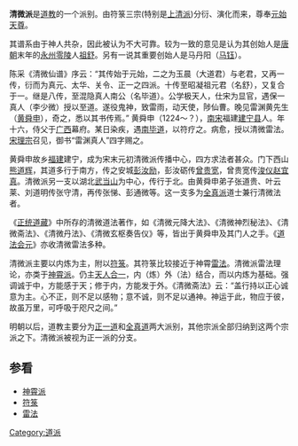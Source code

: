 {{道教}}

'''清微派'''是[[道教|道教]]的一个派别。由符箓三宗(特别是[[上清派|上清派]])分衍、演化而来，尊奉[[元始天尊|元始天尊]]。

其谱系由于神人共杂，因此被认为不大可靠。较为一致的意见是认为其创始人是[[唐朝|唐朝]]末年的[[永州_(隋朝)|永州]][[零陵县|零陵]]人[[祖舒|祖舒]]。另有一说其重要创始人是马丹阳（[[马钰|马钰]]）。

陈采《清微仙谱》序云：“其传始于元始，二之为玉晨（大道君）与老君，又再一传，衍而为真元、太华、关令、正一之四派。十传至昭凝祖元君（名舒），又复合于一。继是八传，至混隐真人南公（名毕道）。公学极天人，仕宋为显官，遇保一真人（李少微）授以至道。遂役鬼神，致雷雨，动天使，陟仙曹。晚见雷渊黄先生（[[黄舜申|黄舜申]]），奇之，悉以其书传焉。” 黄舜申（1224～？），[[南宋|南宋]]福建[[建宁县|建宁县]]人。年十六，侍父于[[广西|广西]]幕府。某日染疾，遇[[南毕道|南毕道]]，以符疗之。病愈，授以清微雷法。[[宋理宗|宋理宗]]召见，御书“雷渊真人”四字赐之。

黄舜申故乡[[福建|福建]]建宁，成为宋末元初清微派传播中心，四方求法者甚众。门下西山[[熊道辉|熊道辉]]，其道多行于南方，传之安城[[彭汝励|彭汝励]]，彭汝砺传[[曾贵宽|曾贵宽]]，曾贵宽传[[浚仪县_(西汉)|浚仪]][[赵宜真|赵宜真]]。清微派另一支以湖北[[武当山|武当山]]为中心，传行于北。由黄舜申弟子张道贵、叶云莱、刘道明传张守清，再传张悌、彭通微等。这一支多为[[全真派|全真派]]道士兼行清微法者。

《[[正统道藏|正统道藏]]》中所存的清微道法著作，如《清微元降大法》、《清微神烈秘法》、《清微斋法》、《清微丹法》、《清微玄枢奏告仪》等，皆出于黄舜申及其门人之手。《[[道法会元|道法会元]]》亦收清微雷法多种。

清微派主要以内炼为主，附以[[符箓|符箓]]。其符箓比较接近于神霄[[雷法|雷法]]。清微派雷法理论，亦类于[[神霄派|神霄派]]。仍主[[天人合一|天人合一]]，内（炼）外（法）结合，而以内炼为基础。强调诚于中，方能感于天；修于内，方能发于外。《清微斋法》云：“盖行持以正心诚意为主。心不正，则不足以感物；意不诚，则不足以通神。神运于此，物应于彼，故虽万里，可呼吸于咫尺之间。”

明朝以后，道教主要分为[[正一道|正一道]]和[[全真道|全真道]]两大派别，其他宗派全部归纳到这两个宗派之下。清微派被视为正一派的分支。

==参看==
*[[神霄派|神霄派]]
*[[符箓|符箓]]
*[[雷法|雷法]]

[[Category:道派|Category:道派]]
